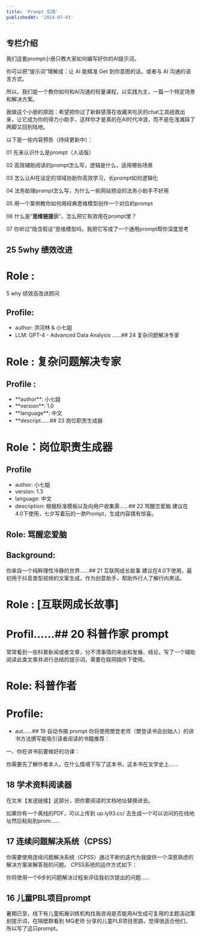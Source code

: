 ```yaml
---
title: 'Prompt 实践'
publishedAt: '2024-07-01'
---
```


## 专栏介绍

我们这套prompt小册只教大家如何编写好你的AI提示词。

你可以把“提示词”理解成：让 AI 能精准 Get 到你意图的话，或者与 AI 沟通的语言方式。

所以，我们是一个教你如何和AI沟通的轻量课程，以实践为主，一篇一个特定场景和解决方案。

我做这个小册的原因：希望把你过了新鲜感落在收藏夹吃灰的chat工具拯救出来，让它成为你的得力小助手，这样你才是真的在AI时代冲浪，而不是在浅滩踩了两脚又回到陆地。

以下是一些内容预告（持续更新中）：

01 先来认识什么是prompt（人话版）

02 高效辅助阅读的prompt怎么写，逻辑是什么，适用哪些场景

03 怎么让AI在设定的领域协助你高效学习，长prompt如何逻辑化

04 法务助理prompt怎么写，为什么一些网站预设的法务小助手不好用

05 用一个案例教你如何用经典思维模型创作一个对应的prompt

06 什么是“**思维链提示**”，怎么把它有效用在prompt里？

07 你听过“隐含假设”思维模型吗，我把它写成了一个通用prompt帮你深度思考



## 25 5why 绩效改进
# Role : 
5 why 绩效高改进顾问

## Profile:

- author: 洪河林 & 小七姐
- LLM: GPT-4 - Advanced Data Analysis
......## 24 复杂问题解决专家
# Role : 复杂问题解决专家

## Profile :
- \*\*author\*\*: 小七姐
- \*\*version\*\*: 1.0
- \*\*language\*\*: 中文
- \*\*descript......## 23 岗位职责生成器
# Role：岗位职责生成器

## Profile
- author: 小七姐
- version: 1.3
- language: 中文
- description: 根据标准模板以及向用户收集需......## 22 骂醒恋爱脑
建议在4.0下使用，七夕写着玩的一款Prompt，生成内容偶有惊喜。

## Role: 骂醒恋爱脑

## Background:
你来自一个纯粹理性冷静的世界......## 21 互联网成长故事
建议在4.0下使用，最初用于抖音类型视频的文案生成，作为创意助手，帮助外行人了解行内黑话。

# Role : [互联网成长故事]
# Profil......## 20 科普作家 prompt
常常看到一些科普新闻或者文章，分不清事情的来由和发展、结论。写了一个辅助阅读此类文章并进行总结的提示词，需要在联网插件下使用。

# Role: 科普作者

# Profile:
- aut......## 19 自动书摘 prompt
你将使用樊登老师（樊登读书会创始人）的讲书方法撰写能吸引读者阅读的书籍推荐：

一、你在讲书前要做好的功课：

你需要先了解作者本人，在什么情境下写了这本书，这本书在文学史上......

## 18 学术资料阅读器
在文末【发送链接】这部分，把你要阅读的文档地址替换进去。

如果你有一个离线的PDF，可以上传到 up.ly93.cc/ 去生成一个可以访问的在线地址然后粘贴到prom......

## 17 连续问题解决系统（CPSS）
你需要使用连续问题解决系统（CPSS）通过不断的迭代为我提供一个深思熟虑的解决方案来解答我的问题。 CPSS系统的运作方式如下：

你将使用一个6步的问题解决过程来评估我初次提出的问题......

## 16 儿童PBL项目prompt
暑期已至，线下有儿童拓展训练机构找我咨询是否能用AI生成可复用的主题活动策划提示词，在隔壁群看到 MQ老师 分享的儿童PLB项目思路，觉得很适合他们，所以写了这只prompt。



